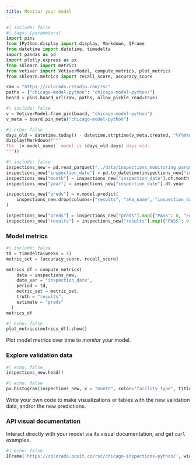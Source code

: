 ```yaml
---
title: Monitor your model
---
```


```python
#| include: false
#| tags: [parameters]
import pins
from IPython.display import display, Markdown, IFrame
from datetime import datetime, timedelta
import pandas as pd
import plotly.express as px
from sklearn import metrics
from vetiver import VetiverModel, compute_metrics, plot_metrics
from sklearn.metrics import recall_score, accuracy_score

raw = "https://colorado.rstudio.com/rsc"
paths = {"chicago-model-python": "chicago-model-python/"}
board = pins.board_url(raw, paths, allow_pickle_read=True)
```

```python
#| include: false
v = VetiverModel.from_pin(board, "chicago-model-python")
v_meta = board.pin_meta("chicago-model-python")
```

```python
#| echo: false
days_old = datetime.today() - datetime.strptime(v_meta.created, "%Y%m%dT%H%M%SZ")
display(Markdown(f"""
The `{v.model_name}` model is {days_old.days} days old.
"""))
```

```python
#| include: false
inspections_new = pd.read_parquet("../data/inspections_monitoring.parquet")
inspections_new["inspection_date"] = pd.to_datetime(inspections_new["inspection_date"])
inspections_new["month"] = inspections_new["inspection_date"].dt.month
inspections_new["year"] = inspections_new["inspection_date"].dt.year

inspections_new["preds"] = v.model.predict(
    inspections_new.drop(columns=["results", "aka_name", "inspection_date"])
)

inspections_new["preds"] = inspections_new["preds"].map({"PASS": 0, "FAIL": 1})
inspections_new["results"] = inspections_new["results"].map({"PASS": 0, "FAIL": 1})
```



### Model metrics

```python
#| include: false
td = timedelta(weeks = 4)
metric_set = [accuracy_score, recall_score]

metrics_df = compute_metrics(
    data = inspections_new,
    date_var = "inspection_date", 
    period = td,
    metric_set = metric_set,
    truth = "results",
    estimate = "preds"
  )
metrics_df
```

```python
#| echo: false
plot_metrics(metrics_df).show()
```

Plot model metrics over time to *monitor* your model.

### Explore validation data

```python
#| echo: false
inspections_new.head()
```

```python
#| echo: false
px.histogram(inspections_new, x = "month", color="facility_type", title = "Inspections per month by facility type")
```

Write your own code to make visualizations or tables with the new validation data, and/or the new predictions.

### API visual documentation

Interact directly with your model via its visual documentation, and get `curl` examples.

```python
#| echo: false
IFrame('https://colorado.posit.co/rsc/chicago-inspections-python/', width=700, height=350)
```

